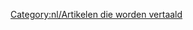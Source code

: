 {{en/Bilingual box| Nl
| Wijzigingen worden vertaald in het Nederlands, '''minder dan 10% vertaald'''.<br/>Zie '''[[:Category:en/Other languages|statistieken]]''' voor meer informatie over de status van de vertalingen.
| ''Pages that are being translated to the Dutch with less than translated 10%.''}}
[[Category:nl/Artikelen die worden vertaald]]